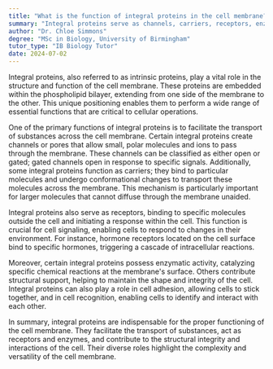 ```yaml
---
title: "What is the function of integral proteins in the cell membrane?"
summary: "Integral proteins serve as channels, carriers, receptors, enzymes, and structural components in the cell membrane."
author: "Dr. Chloe Simmons"
degree: "MSc in Biology, University of Birmingham"
tutor_type: "IB Biology Tutor"
date: 2024-07-02
---
```


Integral proteins, also referred to as intrinsic proteins, play a vital role in the structure and function of the cell membrane. These proteins are embedded within the phospholipid bilayer, extending from one side of the membrane to the other. This unique positioning enables them to perform a wide range of essential functions that are critical to cellular operations.

One of the primary functions of integral proteins is to facilitate the transport of substances across the cell membrane. Certain integral proteins create channels or pores that allow small, polar molecules and ions to pass through the membrane. These channels can be classified as either open or gated; gated channels open in response to specific signals. Additionally, some integral proteins function as carriers; they bind to particular molecules and undergo conformational changes to transport these molecules across the membrane. This mechanism is particularly important for larger molecules that cannot diffuse through the membrane unaided.

Integral proteins also serve as receptors, binding to specific molecules outside the cell and initiating a response within the cell. This function is crucial for cell signaling, enabling cells to respond to changes in their environment. For instance, hormone receptors located on the cell surface bind to specific hormones, triggering a cascade of intracellular reactions.

Moreover, certain integral proteins possess enzymatic activity, catalyzing specific chemical reactions at the membrane's surface. Others contribute structural support, helping to maintain the shape and integrity of the cell. Integral proteins can also play a role in cell adhesion, allowing cells to stick together, and in cell recognition, enabling cells to identify and interact with each other.

In summary, integral proteins are indispensable for the proper functioning of the cell membrane. They facilitate the transport of substances, act as receptors and enzymes, and contribute to the structural integrity and interactions of the cell. Their diverse roles highlight the complexity and versatility of the cell membrane.
    